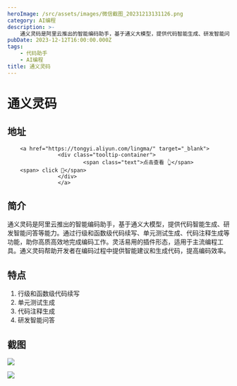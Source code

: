 ```yaml
---
heroImage: /src/assets/images/微信截图_20231213131126.png
category: AI编程
description: >-
    通义灵码是阿里云推出的智能编码助手，基于通义大模型，提供代码智能生成、研发智能问答等能力。通过行级和函数级代码续写、单元测试生成、代码注释生成等功能，助你高质高效地完成编码工作。灵活易用的插件形态，适用于主流编程工具。通义灵码帮助开发者在编码过程中提供智能建议和生成代码，提高编码效率。
pubDate: 2023-12-12T16:00:00.000Z
tags:
    - 代码助手
    - AI编程
title: 通义灵码
---
```


# 通义灵码

## 地址

        <a href="https://tongyi.aliyun.com/lingma/" target="_blank">
                    <div class="tooltip-container">
                            <span class="text">点击查看 👆</span>
        <span> click 👋</span>
                    </div>
                    </a>
## 简介

通义灵码是阿里云推出的智能编码助手，基于通义大模型，提供代码智能生成、研发智能问答等能力。通过行级和函数级代码续写、单元测试生成、代码注释生成等功能，助你高质高效地完成编码工作。灵活易用的插件形态，适用于主流编程工具。通义灵码帮助开发者在编码过程中提供智能建议和生成代码，提高编码效率。

## 特点

1. 行级和函数级代码续写
2. 单元测试生成
3. 代码注释生成
4. 研发智能问答

## 截图

![](/src/assets/images/微信截图_20231213131142.png)

![](/src/assets/images/微信截图_20231213131153.png)
